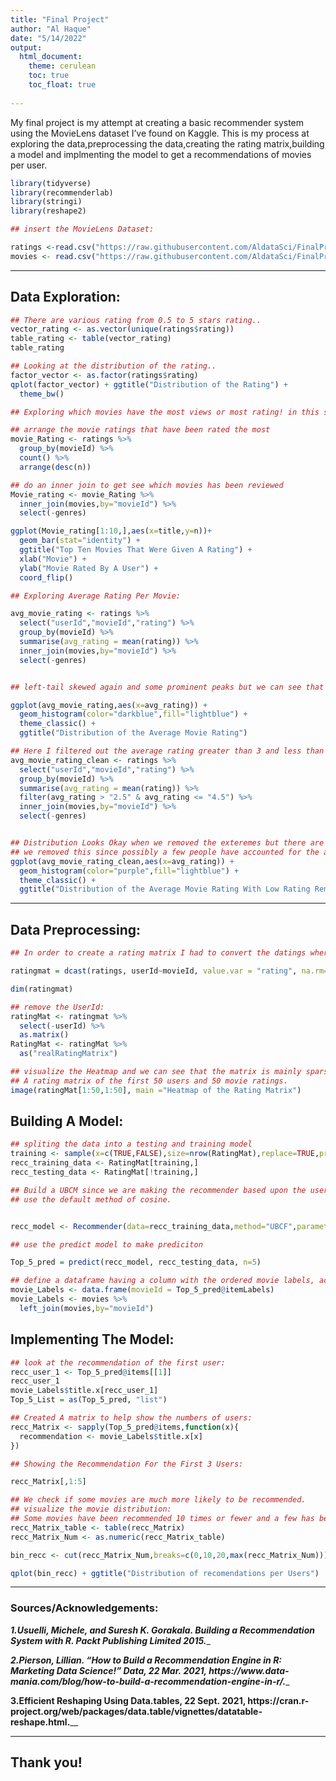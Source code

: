---
title: "Final Project"
author: "Al Haque"
date: "5/14/2022"
output: 
  html_document:
    theme: cerulean 
    toc: true
    toc_float: true
    
---

 My final project is my attempt at creating a basic recommender system  using the MovieLens dataset I've found on Kaggle. This is my process at exploring the data,preprocessing the data,creating the rating matrix,building a model and implmenting the model to get a recommendations of movies per user. 





```{r include=TRUE}
library(tidyverse)
library(recommenderlab)
library(stringi)
library(reshape2)

```

```{r}
## insert the MovieLens Dataset: 

ratings <-read.csv("https://raw.githubusercontent.com/AldataSci/FinalProject/main/ratings.csv",header=TRUE)
movies <- read.csv("https://raw.githubusercontent.com/AldataSci/FinalProject/main/movies.csv",header=TRUE)
```

------

## Data Exploration: 

```{r}
## There are various rating from 0.5 to 5 stars rating.. 
vector_rating <- as.vector(unique(ratings$rating))
table_rating <- table(vector_rating)
table_rating

```


```{r}
## Looking at the distribution of the rating.. 
factor_vector <- as.factor(ratings$rating)
qplot(factor_vector) + ggtitle("Distribution of the Rating") +
  theme_bw()
```
```{r}
## Exploring which movies have the most views or most rating! in this small dataset!

## arrange the movie ratings that have been rated the most
movie_Rating <- ratings %>%
  group_by(movieId) %>%
  count() %>%
  arrange(desc(n))

## do an inner join to get see which movies has been reviewed
Movie_rating <- movie_Rating %>%
  inner_join(movies,by="movieId") %>%
  select(-genres)

ggplot(Movie_rating[1:10,],aes(x=title,y=n))+
  geom_bar(stat="identity") + 
  ggtitle("Top Ten Movies That Were Given A Rating") +
  xlab("Movie") +
  ylab("Movie Rated By A User") +
  coord_flip()
```
```{r}
## Exploring Average Rating Per Movie: 

avg_movie_rating <- ratings %>%
  select("userId","movieId","rating") %>%
  group_by(movieId) %>%
  summarise(avg_rating = mean(rating)) %>%
  inner_join(movies,by="movieId") %>%
  select(-genres)


## left-tail skewed again and some prominent peaks but we can see that most of the average ratings per movies are around a 3 or a 4 maybe we should get rids of 0.5 and 1 to get a better distribution of the data.. 

ggplot(avg_movie_rating,aes(x=avg_rating)) +
  geom_histogram(color="darkblue",fill="lightblue") +
  theme_classic() +
  ggtitle("Distribution of the Average Movie Rating")
```

```{r}
## Here I filtered out the average rating greater than 3 and less than 4.5 to have less skewed datas.. 
avg_movie_rating_clean <- ratings %>%
  select("userId","movieId","rating") %>%
  group_by(movieId) %>%
  summarise(avg_rating = mean(rating)) %>%
  filter(avg_rating > "2.5" & avg_rating <= "4.5") %>%
  inner_join(movies,by="movieId") %>%
  select(-genres)


## Distribution Looks Okay when we removed the exteremes but there are too many dramatic peaks in the datas..
## we removed this since possibly a few people have accounted for the average rating.. 
ggplot(avg_movie_rating_clean,aes(x=avg_rating)) +
  geom_histogram(color="purple",fill="lightblue") +
  theme_classic() +
  ggtitle("Distribution of the Average Movie Rating With Low Rating Removed")
```

-------

## Data Preprocessing: 


```{r}
## In order to create a rating matrix I had to convert the datings where each row was a user and each column was a movieId and a cell was a rating of a user given to that particular movie

ratingmat = dcast(ratings, userId~movieId, value.var = "rating", na.rm=FALSE)

dim(ratingmat)

```



```{r}
## remove the UserId:
ratingMat <- ratingmat %>%
  select(-userId) %>%
  as.matrix()
RatingMat <- ratingMat %>%
  as("realRatingMatrix")

## visualize the Heatmap and we can see that the matrix is mainly sparse.
## A rating matrix of the first 50 users and 50 movie ratings. 
image(ratingMat[1:50,1:50], main ="Heatmap of the Rating Matrix")


```


## Building A Model:

```{r}
## spliting the data into a testing and training model 
training <- sample(x=c(TRUE,FALSE),size=nrow(RatingMat),replace=TRUE,prob=c(0.8,0.2))
recc_training_data <- RatingMat[training,]
recc_testing_data <- RatingMat[!training,]

```



```{r}
## Build a UBCM since we are making the recommender based upon the users averages to recommend movies
## use the default method of cosine.


recc_model <- Recommender(data=recc_training_data,method="UBCF",parameter=list(method="Cosine"))

## use the predict model to make prediciton

Top_5_pred = predict(recc_model, recc_testing_data, n=5)

## define a dataframe having a column with the ordered movie labels, access the movie names with the item Label slots..
movie_Labels <- data.frame(movieId = Top_5_pred@itemLabels)
movie_Labels <- movies %>%
  left_join(movies,by="movieId")

```
## Implementing The Model: 

```{r}
## look at the recommendation of the first user: 
recc_user_1 <- Top_5_pred@items[[1]]
recc_user_1
movie_Labels$title.x[recc_user_1]
Top_5_List = as(Top_5_pred, "list")
```


```{r}

## Created A matrix to help show the numbers of users: 
recc_Matrix <- sapply(Top_5_pred@items,function(x){
  recommendation <- movie_Labels$title.x[x]
})

## Showing the Recommendation For the First 3 Users: 

recc_Matrix[,1:5]


```


```{r}

## We check if some movies are much more likely to be recommended. 
## visualize the movie distribution:
## Some movies have been recommended 10 times or fewer and a few has been recommended 20 or 24 times. 
recc_Matrix_table <- table(recc_Matrix)
recc_Matrix_Num <- as.numeric(recc_Matrix_table)

bin_recc <- cut(recc_Matrix_Num,breaks=c(0,10,20,max(recc_Matrix_Num)))

qplot(bin_recc) + ggtitle("Distribution of recomendations per Users")

```

------ 

### Sources/Acknowledgements: 

___1.Usuelli, Michele, and Suresh K. Gorakala. Building a Recommendation System with R. Packt Publishing Limited 2015.____

___2.Pierson, Lillian. “How to Build a Recommendation Engine in R: Marketing Data Science!” Data, 22 Mar. 2021, https://www.data-mania.com/blog/how-to-build-a-recommendation-engine-in-r/.____


__3.Efficient Reshaping Using Data.tables, 22 Sept. 2021, https://cran.r-project.org/web/packages/data.table/vignettes/datatable-reshape.html.____

-------

## Thank you! 
